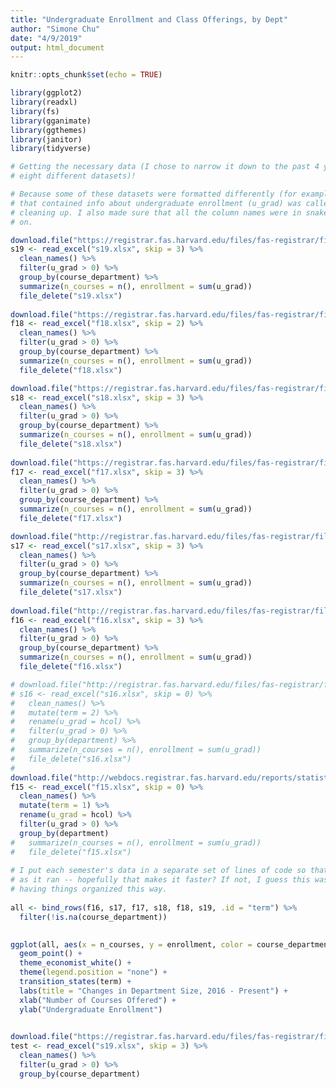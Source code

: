 ```yaml
---
title: "Undergraduate Enrollment and Class Offerings, by Dept"
author: "Simone Chu"
date: "4/9/2019"
output: html_document
---
```


```r
knitr::opts_chunk$set(echo = TRUE)

library(ggplot2)
library(readxl)
library(fs)
library(gganimate)
library(ggthemes)
library(janitor)
library(tidyverse)
```

```r

# Getting the necessary data (I chose to narrow it down to the past 4 years, so I'm loading 
# eight different datasets)!

# Because some of these datasets were formatted differently (for example, in some, the column 
# that contained info about undergraduate enrollment (u_grad) was called "hcol"), I did some 
# cleaning up. I also made sure that all the column names were in snake case, for easy use later
# on. 

download.file("https://registrar.fas.harvard.edu/files/fas-registrar/files/class_enrollment_summary_by_term_3.22.19.xlsx", destfile = "s19.xlsx")
s19 <- read_excel("s19.xlsx", skip = 3) %>%
  clean_names() %>%
  filter(u_grad > 0) %>%
  group_by(course_department) %>%
  summarize(n_courses = n(), enrollment = sum(u_grad))
  file_delete("s19.xlsx")
  
download.file("https://registrar.fas.harvard.edu/files/fas-registrar/files/class_enrollment_summary_by_term_10.24.18.xlsx", destfile = "f18.xlsx")
f18 <- read_excel("f18.xlsx", skip = 2) %>%
  clean_names() %>%
  filter(u_grad > 0) %>%
  group_by(course_department) %>%
  summarize(n_courses = n(), enrollment = sum(u_grad))
  file_delete("f18.xlsx")

download.file("https://registrar.fas.harvard.edu/files/fas-registrar/files/class_enrollment_summary_by_term_03.06.18.xlsx", destfile = "s18.xlsx")
s18 <- read_excel("s18.xlsx", skip = 3) %>%
  clean_names() %>%
  filter(u_grad > 0) %>%
  group_by(course_department) %>%
  summarize(n_courses = n(), enrollment = sum(u_grad))
  file_delete("s18.xlsx")
  
download.file("https://registrar.fas.harvard.edu/files/fas-registrar/files/class_enrollment_summary_by_term_10.20.17.xlsx", destfile = "f17.xlsx")
f17 <- read_excel("f17.xlsx", skip = 3) %>%
  clean_names() %>%
  filter(u_grad > 0) %>%
  group_by(course_department) %>%
  summarize(n_courses = n(), enrollment = sum(u_grad))
  file_delete("f17.xlsx")

download.file("http://registrar.fas.harvard.edu/files/fas-registrar/files/class_enrollment_summary_by_term_2017_03_07_final_0.xlsx", destfile = "s17.xlsx")
s17 <- read_excel("s17.xlsx", skip = 3) %>%
  clean_names() %>%
  filter(u_grad > 0) %>%
  group_by(course_department) %>%
  summarize(n_courses = n(), enrollment = sum(u_grad))
  file_delete("s17.xlsx")
  
download.file("http://registrar.fas.harvard.edu/files/fas-registrar/files/copy_of_class_enrollment_summary_by_term_10.06.2016.xlsx", destfile = "f16.xlsx")
f16 <- read_excel("f16.xlsx", skip = 3) %>%
  clean_names() %>%
  filter(u_grad > 0) %>%
  group_by(course_department) %>%
  summarize(n_courses = n(), enrollment = sum(u_grad))
  file_delete("f16.xlsx")

# download.file("http://registrar.fas.harvard.edu/files/fas-registrar/files/course_enrollment_statistics_0.xlsx", destfile = "s16.xlsx")  
# s16 <- read_excel("s16.xlsx", skip = 0) %>%
#   clean_names() %>%
#   mutate(term = 2) %>%
#   rename(u_grad = hcol) %>%
#   filter(u_grad > 0) %>%
#   group_by(department) %>%
#   summarize(n_courses = n(), enrollment = sum(u_grad))
#   file_delete("s16.xlsx")
#   
download.file("http://webdocs.registrar.fas.harvard.edu/reports/statistics/Fall_2015/CourseEnrollmentStatistics.xlsx", destfile = "f15.xlsx")
f15 <- read_excel("f15.xlsx", skip = 0) %>%
  clean_names() %>%
  mutate(term = 1) %>%
  rename(u_grad = hcol) %>%
  filter(u_grad > 0) %>%
  group_by(department)
#   summarize(n_courses = n(), enrollment = sum(u_grad))
#   file_delete("f15.xlsx")
  
# I put each semester's data in a separate set of lines of code so that R could delete the files
# as it ran -- hopefully that makes it faster? If not, I guess this was unnecessary, but I liked
# having things organized this way. 
  
all <- bind_rows(f16, s17, f17, s18, f18, s19, .id = "term") %>%
  filter(!is.na(course_department))
  
```


```r

ggplot(all, aes(x = n_courses, y = enrollment, color = course_department, size = enrollment, alpha = 0.5)) +
  geom_point() +
  theme_economist_white() +
  theme(legend.position = "none") +
  transition_states(term) + 
  labs(title = "Changes in Department Size, 2016 - Present") + 
  xlab("Number of Courses Offered") + 
  ylab("Undergraduate Enrollment")
  
```


```r
download.file("https://registrar.fas.harvard.edu/files/fas-registrar/files/class_enrollment_summary_by_term_3.22.19.xlsx", destfile = "s19.xlsx")
test <- read_excel("s19.xlsx", skip = 3) %>%
  clean_names() %>%
  filter(u_grad > 0) %>%
  group_by(course_department)
```

